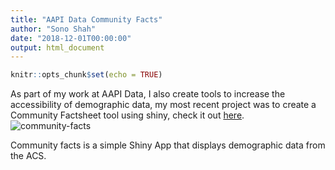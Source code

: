 ```yaml
---
title: "AAPI Data Community Facts"
author: "Sono Shah"
date: "2018-12-01T00:00:00"
output: html_document
---
```


```r
knitr::opts_chunk$set(echo = TRUE)
```

As part of my work at AAPI Data, I also create tools to increase the accessibility of demographic data, my most recent project was to create a Community Factsheet tool using shiny, check it out [here](http://facts.aapidata.com/). ![community-facts](/img/aapidata_facts.gif)

Community facts is a simple Shiny App that displays demographic data from the ACS.